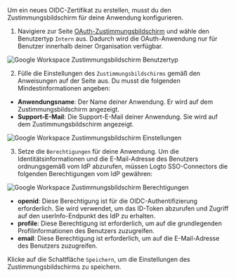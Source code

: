 Um ein neues OIDC-Zertifikat zu erstellen, musst du den Zustimmungsbildschirm für deine Anwendung konfigurieren.

1. Navigiere zur Seite [OAuth-Zustimmungsbildschirm](https://console.cloud.google.com/apis/credentials/consent) und wähle den Benutzertyp `Intern` aus. Dadurch wird die OAuth-Anwendung nur für Benutzer innerhalb deiner Organisation verfügbar.

<img
  src="/img/assets/google_workspace_consent_screen_user_type.webp"
  alt="Google Workspace Zustimmungsbildschirm Benutzertyp"
/>

2. Fülle die Einstellungen des `Zustimmungsbildschirms` gemäß den Anweisungen auf der Seite aus. Du musst die folgenden Mindestinformationen angeben:

- **Anwendungsname**: Der Name deiner Anwendung. Er wird auf dem Zustimmungsbildschirm angezeigt.
- **Support-E-Mail**: Die Support-E-Mail deiner Anwendung. Sie wird auf dem Zustimmungsbildschirm angezeigt.

<img
  src="/img/assets/google_workspace_consent_screen_settings.webp"
  alt="Google Workspace Zustimmungsbildschirm Einstellungen"
/>

3. Setze die `Berechtigungen` für deine Anwendung. Um die Identitätsinformationen und die E-Mail-Adresse des Benutzers ordnungsgemäß vom IdP abzurufen, müssen Logto SSO-Connectors die folgenden Berechtigungen vom IdP gewähren:

<img
  src="/img/assets/google_workspace_consent_screen_scopes.webp"
  alt="Google Workspace Zustimmungsbildschirm Berechtigungen"
/>

- **openid**: Diese Berechtigung ist für die OIDC-Authentifizierung erforderlich. Sie wird verwendet, um das ID-Token abzurufen und Zugriff auf den userInfo-Endpunkt des IdP zu erhalten.
- **profile**: Diese Berechtigung ist erforderlich, um auf die grundlegenden Profilinformationen des Benutzers zuzugreifen.
- **email**: Diese Berechtigung ist erforderlich, um auf die E-Mail-Adresse des Benutzers zuzugreifen.

Klicke auf die Schaltfläche `Speichern`, um die Einstellungen des Zustimmungsbildschirms zu speichern.

